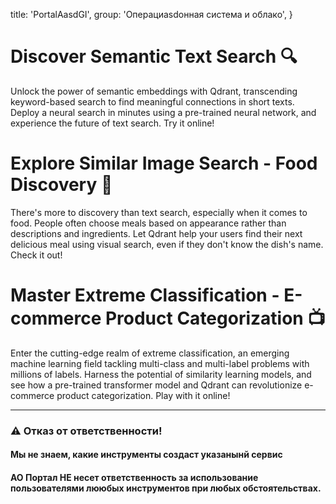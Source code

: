 
  title: 'PortalAasdGI',
  group: 'Операциasdонная система и облако',
}

# Discover Semantic Text Search 🔍
Unlock the power of semantic embeddings with Qdrant, transcending keyword-based search to find meaningful connections in short texts. Deploy a neural search in minutes using a pre-trained neural network, and experience the future of text search. Try it online!

# Explore Similar Image Search - Food Discovery 🍕
There's more to discovery than text search, especially when it comes to food. People often choose meals based on appearance rather than descriptions and ingredients. Let Qdrant help your users find their next delicious meal using visual search, even if they don't know the dish's name. Check it out!

# Master Extreme Classification - E-commerce Product Categorization 📺
Enter the cutting-edge realm of extreme classification, an emerging machine learning field tackling multi-class and multi-label problems with millions of labels. Harness the potential of similarity learning models, and see how a pre-trained transformer model and Qdrant can revolutionize e-commerce product categorization. Play with it online!


---

### ⚠️ Отказ от ответственности!
#### Мы не знаем, какие инструменты создаст указанынй сервис
#### АО Портал НЕ несет ответственность за использование пользователями лююбых инструментов при любых обстоятельствах.

